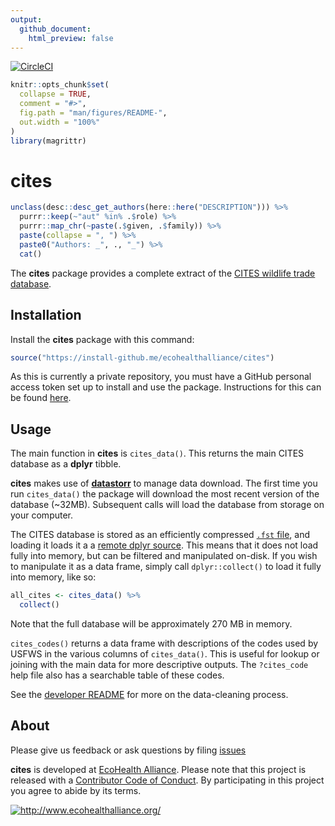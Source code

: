 ```yaml
---
output: 
  github_document:
    html_preview: false
---
```


<!-- README.md is generated from README.Rmd. Please edit that file -->

[![CircleCI](https://circleci.com/gh/ecohealthalliance/cites.svg?style=svg)](https://circleci.com/gh/ecohealthalliance/cites)

```r
knitr::opts_chunk$set(
  collapse = TRUE,
  comment = "#>",
  fig.path = "man/figures/README-",
  out.width = "100%"
)
library(magrittr)
```
# cites
```r
unclass(desc::desc_get_authors(here::here("DESCRIPTION"))) %>% 
  purrr::keep(~"aut" %in% .$role) %>% 
  purrr::map_chr(~paste(.$given, .$family)) %>% 
  paste(collapse = ", ") %>% 
  paste0("Authors: _", ., "_") %>% 
  cat()
```

The **cites** package provides a complete extract of the [CITES wildlife trade
database](https://trade.cites.org/).

## Installation

Install the **cites** package with this command:

```r
source("https://install-github.me/ecohealthalliance/cites")
```

As this is currently a private repository, you must have a
GitHub personal access token set up to install and use the package. Instructions
for this can be found [here](http://happygitwithr.com/github-pat.html#step-by-step).

## Usage

The main function in **cites** is `cites_data()`. This returns the main 
CITES database as a **dplyr** tibble.

**cites** makes use of [**datastorr**](https://github.com/ropenscilabs/datastorr) to manage data download. 
The first time you run `cites_data()` the package will download the most recent version of the database (~32MB).  Subsequent calls will load the database from storage on your computer.

The CITES database is stored as an efficiently compressed [`.fst` file](https://github.com/fstpackage/fst), and loading it loads it a
a [remote dplyr source](https://github.com/krlmlr/fstplyr).  This means that it does not load fully into memory, but can be filtered and
manipulated on-disk.  If you wish to manipulate it as a data frame, simply call `dplyr::collect()` to load
it fully into memory, like so:

```r
all_cites <- cites_data() %>% 
  collect()
```
Note that the full database will be approximately 270 MB in memory.

`cites_codes()` returns a data frame with descriptions of the codes used by
USFWS in the various columns of `cites_data()`. This is useful for lookup
or joining with the main data for more descriptive outputs.  The `?cites_code`
help file also has a searchable table of these codes.

See the [developer README](https://github.com/ecohealthalliance/cites/tree/master/data-raw/README.md) for more on the data-cleaning process.

## About

Please give us feedback or ask questions by filing [issues](https://github.com/ecohealthalliance/cites/issues)

**cites** is developed at [EcoHealth Alliance](https://github.com/ecohealthalliance). 
Please note that this project is released with a [Contributor Code of Conduct](CODE_OF_CONDUCT.md). By participating in this project you agree to abide by its terms.

[![http://www.ecohealthalliance.org/](inst/figs/eha-footer.png)](http://www.ecohealthalliance.org/)

